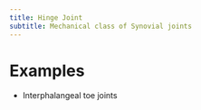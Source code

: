 ```yaml
---
title: Hinge Joint
subtitle: Mechanical class of Synovial joints
---
```





# Examples

- Interphalangeal toe joints